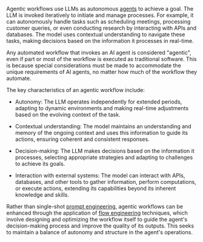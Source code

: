 Agentic workflows use LLMs as autonomous [agents](/glossary/agents) to achieve a goal. The LLM is invoked iteratively to initiate and manage processes. For example, it can autonomously handle tasks such as scheduling meetings, processing customer queries, or even conducting research by interacting with APIs and databases. The model uses contextual understanding to navigate these tasks, making decisions based on the information it processes in real-time.

Any automated workflow that invokes an AI agent is considered "agentic", even if part or most of the workflow is executed as traditional software. This is because special considerations must be made to accommodate the unique requirements of AI agents, no matter how much of the workflow they automate.

The key characteristics of an agentic workflow include:

- Autonomy: The LLM operates independently for extended periods, adapting to dynamic environments and making real-time adjustments based on the evolving context of the task.

- Contextual understanding: The model maintains an understanding and memory of the ongoing context and uses this information to guide its actions, ensuring coherent and consistent responses.

- Decision-making: The LLM makes decisions based on the information it processes, selecting appropriate strategies and adapting to challenges to achieve its goals.

- Interaction with external systems: The model can interact with APIs, databases, and other tools to gather information, perform computations, or execute actions, extending its capabilities beyond its inherent knowledge and skills.

Rather than single-shot [prompt engineering](/glossary/prompt-engineering), agentic workflows can be enhanced through the application of [flow engineering](/glossary/flow-engineering) techniques, which involve designing and optimizing the workflow itself to guide the agent's decision-making process and improve the quality of its outputs. This seeks to maintain a balance of autonomy and structure in the agent's operations.

